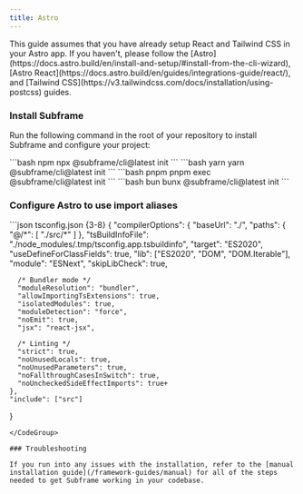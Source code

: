 ```yaml
---
title: Astro
---
```


<Note>
  This guide assumes that you have already setup React and Tailwind CSS in your Astro app. If you haven't, please follow the
  [Astro](https://docs.astro.build/en/install-and-setup/#install-from-the-cli-wizard), [Astro React](https://docs.astro.build/en/guides/integrations-guide/react/), and [Tailwind CSS](https://v3.tailwindcss.com/docs/installation/using-postcss) guides.
</Note>

### Install Subframe
Run the following command in the root of your repository to install Subframe and configure your project:

<CodeGroup>
  ```bash npm
  npx @subframe/cli@latest init
  ```
  ```bash yarn
  yarn @subframe/cli@latest init
  ```
  ```bash pnpm
  pnpm exec @subframe/cli@latest init
  ```
  ```bash bun
  bunx @subframe/cli@latest init
  ```
</CodeGroup>

### Configure Astro to use import aliases

<CodeGroup>
  ```json tsconfig.json {3-8}
  {
    "compilerOptions": {
      "baseUrl": "./",
      "paths": {
        "@/*": [
          "./src/*"
        ]
      },
      "tsBuildInfoFile": "./node_modules/.tmp/tsconfig.app.tsbuildinfo",
      "target": "ES2020",
      "useDefineForClassFields": true,
      "lib": ["ES2020", "DOM", "DOM.Iterable"],
      "module": "ESNext",
      "skipLibCheck": true,

      /* Bundler mode */
      "moduleResolution": "bundler",
      "allowImportingTsExtensions": true,
      "isolatedModules": true,
      "moduleDetection": "force",
      "noEmit": true,
      "jsx": "react-jsx",

      /* Linting */
      "strict": true,
      "noUnusedLocals": true,
      "noUnusedParameters": true,
      "noFallthroughCasesInSwitch": true,
      "noUncheckedSideEffectImports": true+
    },
    "include": ["src"]
  }
  ```
</CodeGroup>

### Troubleshooting

If you run into any issues with the installation, refer to the [manual installation guide](/framework-guides/manual) for all of the steps needed to get Subframe working in your codebase.
